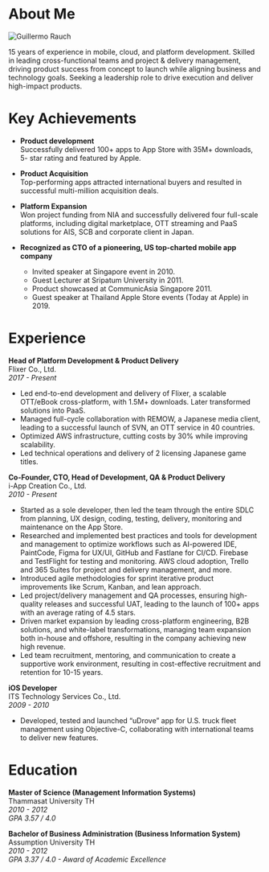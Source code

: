 
# About Me

<Image
  src="/images/headshot.jpg"
  alt="Guillermo Rauch"
  className="rounded-full bg-gray-100 block mt-2 mb-5 mx-auto sm:float-right sm:ml-5 sm:mb-5"
  unoptimized
  width={160}
  height={160}
  priority
/>

15 years of experience in mobile, cloud, and platform development. Skilled in leading cross-functional teams and project & delivery management, driving product success from concept to launch while aligning business and technology goals. Seeking a leadership role to drive execution and deliver high-impact products.

# Key Achievements

- **Product development**\
Successfully delivered 100+ apps to  App Store with 35M+ downloads, 5- star rating and featured by Apple.

- **Product Acquisition**\
Top-performing apps attracted international buyers and resulted in successful multi-million acquisition deals.

- **Platform Expansion**\
Won project funding from NIA and successfully delivered four full-scale platforms, including digital marketplace, OTT streaming and PaaS solutions for AIS, SCB and corporate client in Japan.

- **Recognized as CTO of a pioneering, US top-charted mobile app company**
  - Invited speaker at Singapore event in 2010.
  - Guest Lecturer at Sripatum University in 2011.
  - Product showcased at CommunicAsia Singapore 2011.
  - Guest speaker at Thailand Apple Store events (Today at Apple) in 2019.

# Experience

**Head of Platform Development & Product Delivery**\
Flixer Co., Ltd.\
*2017 - Present*
- Led end-to-end development and delivery of Flixer, a scalable OTT/eBook cross-platform, with 1.5M+ downloads. Later transformed solutions into PaaS.
- Managed full-cycle collaboration with REMOW, a Japanese media client, leading to a successful launch of SVN, an OTT service in 40 countries.
- Optimized AWS infrastructure, cutting costs by 30% while improving scalability.
- Led technical operations and delivery of 2 licensing Japanese game titles.

**Co-Founder, CTO, Head of Development, QA & Product Delivery**\
i-App Creation Co., Ltd.\
*2010 - Present*
- Started as a sole developer, then led the team through the entire SDLC from planning, UX design, coding, testing, delivery, monitoring and maintenance on the App Store.
- Researched and implemented best practices and tools for development and management to optimize workflows such as AI-powered IDE, PaintCode, Figma for UX/UI, GitHub and Fastlane for CI/CD. Firebase and TestFlight for testing and monitoring. AWS cloud adoption, Trello and 365 Suites for project and delivery management, and more.
- Introduced agile methodologies for sprint iterative product improvements like Scrum, Kanban, and lean approach.
- Led project/delivery management and QA processes, ensuring high-quality releases and successful UAT, leading to the launch of 100+ apps with an average rating of 4.5 stars.
- Driven market expansion by leading cross-platform engineering, B2B solutions, and white-label transformations, managing team expansion both in-house and offshore, resulting in the company achieving new high revenue.
- Led team recruitment, mentoring, and communication to create a supportive work environment, resulting in cost-effective recruitment and retention for 10-15 years.

**iOS Developer**\
ITS Technology Services Co., Ltd.\
*2009 - 2010*
- Developed, tested and launched “uDrove” app for U.S. truck fleet management using Objective-C, collaborating with international teams to deliver new features.

# Education

**Master of Science (Management Information Systems)**\
Thammasat University TH\
*2010 - 2012*\
*GPA 3.57 / 4.0*

**Bachelor of Business Administration (Business Information System)**\
Assumption University TH\
*2010 - 2012*\
*GPA 3.37 / 4.0 - Award of Academic Excellence*